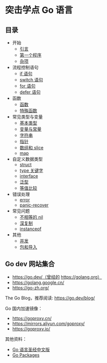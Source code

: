 
# 突击学点 Go 语言

## 目录

 - 开始
   * [引言](/a/golang)
   * [第一个程序](/a/golang/first-program)
   * [杂项](/a/golang/basic)
- 流程控制语句
   * [if 语句](/a/golang/if)
   * [switch 语句](/a/golang/switch)
   * [for 语句](/a/golang/for)
   * [defer 语句](/a/golang/defer)
- 函数
   * [函数](/a/golang/func)
   * [特殊函数](/a/golang/special-func)
- 常见类型与变量
   * [基本类型](/a/golang/basic-types)
   * [变量与常量](/a/golang/var)
   * [字符串](/a/golang/string)
   * [指针](/a/golang/pointer)
   * [数组和 slice](/a/golang/array-slice)
   * [map](/a/golang/map)
- 自定义数据类型
   * [struct](/a/golang/struct)
   * [type 关键字](/a/golang/type)
   * [interface](/a/golang/interface)
   * [泛型](/a/golang/generic)
   * [等值比较](/a/golang/equal)
- 错误处理
   * [error](/a/golang/error)
   * [panic-recover](/a/golang/panic)
- 常见问题
   * [不相等的 nil](/a/golang/notes-nil)
   * [深复制](/a/golang/notes-deep-clone)
   * [instanceof](/a/golang/instanceof)
- 其他
   * [并发](/a/golang/concurrency)
   * [包和导入](/a/golang/pkg-import)

## Go dev 网站集合

* https://go.dev/（曾经的 https://golang.org）
* https://golang.google.cn/
* https://go-zh.org/

The Go Blog，推荐阅读: https://go.dev/blog/

Go 国内加速镜像：

* https://goproxy.cn/
* https://mirrors.aliyun.com/goproxy/
* https://goproxy.io/

其他资料：

* [Go 语言圣经中文版](https://books.studygolang.com/gopl-zh/index.html)
* [Go Packages](https://golang.org/pkg/)